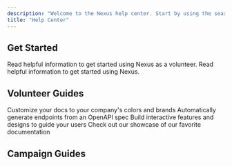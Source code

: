 ```yaml
---
description: "Welcome to the Nexus help center. Start by using the search bar or browsing the categories to find answers, guides, and helpful tips."
title: "Help Center"
---
```


##

## Get Started

<CardGroup cols={2}>
  <Card title="I'm a Volunteer" icon="person" href="https://mintlify.com/docs/quickstart">
    Read helpful information to get started using Nexus as a volunteer.
  </Card>

  <Card title="I'm a Campaign" icon="people-group" href="https://mintlify.com/docs/development">
    Read helpful information to get started using Nexus.
  </Card>
</CardGroup>

## Volunteer Guides

<CardGroup cols={2}>
  <Card title="Create an Account" icon="user-plus" href="volunteer/get-started">
    Customize your docs to your company's colors and brands
  </Card>

  <Card title="Find a Campaign" icon="magnifying-glass" href="volunteer/find-campaign">
    Automatically generate endpoints from an OpenAPI spec
  </Card>

  <Card title="Knock Doors" icon="house" href="volunteer/knock-doors">
    Build interactive features and designs to guide your users
  </Card>

  <Card title="All Volunteer Guides" icon="list" href="volunteer/introduction">
    Check out our showcase of our favorite documentation
  </Card>
</CardGroup>

## Campaign Guides